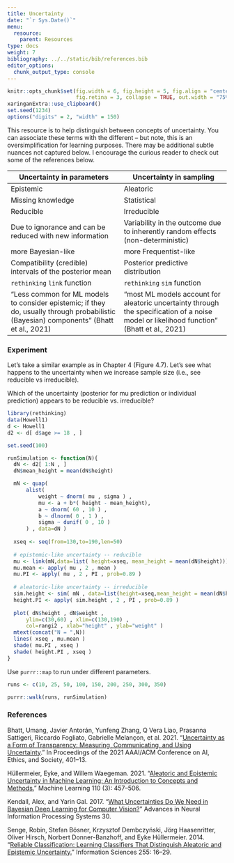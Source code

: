 ```yaml
---
title: Uncertainty
date: "`r Sys.Date()`"
menu:
  resource:
    parent: Resources
type: docs
weight: 7
bibliography: ../../static/bib/references.bib
editor_options:
  chunk_output_type: console
---
```


```r
knitr::opts_chunk$set(fig.width = 6, fig.height = 5, fig.align = "center",
                      fig.retina = 3, collapse = TRUE, out.width = "75%", class.source="language-r", class.output="language-r")
xaringanExtra::use_clipboard()
set.seed(1234)
options("digits" = 2, "width" = 150)
```

This resource is to help distinguish between concepts of uncertainty. You can associate these terms with the different -- but note, this is an oversimplification for learning purposes. There may be additional subtle nuances not captured below. I encourage the curious reader to check out some of the references below.

| Uncertainty in parameters | Uncertainty in sampling |
|---------------------------|-------------------------|
| Epistemic                 | Aleatoric               |
| Missing knowledge         | Statistical             |
| Reducible               | Irreducible               |
| Due to ignorance and can be reduced with new information  | Variability in the outcome due to inherently random effects (non-deterministic)  |
| more Bayesian-like         | more Frequentist-like                        |
| Compatibility (credible) intervals of the posterior mean                        | Posterior predictive distribution                        |
| `rethinking` `link` function | `rethinking` `sim` function |
| "Less common for ML models to consider epistemic; if they do, usually through probabilistic (Bayesian) components" (Bhatt et al., 2021)                           | "most ML models account for aleatoric uncertainty through the specification of a noise model or likelihood function" (Bhatt et al., 2021) |

### Experiment

Let's take a similar example as in Chapter 4 (Figure 4.7). Let's see what happens to the uncertainty when we increase sample size (i.e., see reducible vs irreducible).

Which of the uncertainty (posterior for mu prediction or individual prediction) appears to be reducible vs. irreducible?

```r
library(rethinking)
data(Howell1)
d <- Howell1
d2 <- d[ d$age >= 18 , ]

set.seed(100)

runSimulation <- function(N){
  dN <- d2[ 1:N , ]
  dN$mean_height = mean(dN$height)

  mN <- quap(
      alist(
          weight ~ dnorm( mu , sigma ) ,
          mu <- a + b*( height - mean_height),
          a ~ dnorm( 60 , 10 ) ,
          b ~ dlnorm( 0 , 1 ) ,
          sigma ~ dunif( 0 , 10 )
      ) , data=dN )
  
  xseq <- seq(from=130,to=190,len=50)
  
  # epistemic-like uncertainty -- reducible
  mu <- link(mN,data=list( height=xseq, mean_height = mean(dN$height)))
  mu.mean <- apply( mu , 2 , mean )
  mu.PI <- apply( mu , 2 , PI , prob=0.89 )
  
  # aleatoric-like uncertainty -- irreducible 
  sim.height <- sim( mN , data=list(height=xseq,mean_height = mean(dN$height))) 
  height.PI <- apply( sim.height , 2 , PI , prob=0.89 )
  
  plot( dN$height , dN$weight ,
      ylim=c(30,60) , xlim=c(130,190) ,
      col=rangi2 , xlab="height" , ylab="weight" )
  mtext(concat("N = ",N))
  lines( xseq , mu.mean )
  shade( mu.PI , xseq )
  shade( height.PI , xseq )
}
```

Use `purrr::map` to run under different parameters.

```r
runs <- c(10, 25, 50, 100, 150, 200, 250, 300, 350)

purrr::walk(runs, runSimulation)
```

### References

Bhatt, Umang, Javier Antorán, Yunfeng Zhang, Q Vera Liao, Prasanna Sattigeri, Riccardo Fogliato, Gabrielle Melançon, et al. 2021. “[Uncertainty as a Form of Transparency: Measuring, Communicating, and Using Uncertainty](https://arxiv.org/pdf/2011.07586.pdf).” In Proceedings of the 2021 AAAI/ACM Conference on AI, Ethics, and Society, 401–13.

Hüllermeier, Eyke, and Willem Waegeman. 2021. “[Aleatoric and Epistemic Uncertainty in Machine Learning: An Introduction to Concepts and Methods.](https://link.springer.com/content/pdf/10.1007/s10994-021-05946-3.pdf)” Machine Learning 110 (3): 457–506.

Kendall, Alex, and Yarin Gal. 2017. “[What Uncertainties Do We Need in Bayesian Deep Learning for Computer Vision?](https://proceedings.neurips.cc/paper/2017/file/2650d6089a6d640c5e85b2b88265dc2b-Paper.pdf)” Advances in Neural Information Processing Systems 30.

Senge, Robin, Stefan Bösner, Krzysztof Dembczyński, Jörg Haasenritter, Oliver Hirsch, Norbert Donner-Banzhoff, and Eyke Hüllermeier. 2014. “[Reliable Classification: Learning Classifiers That Distinguish Aleatoric and Epistemic Uncertainty.](https://www.mathematik.uni-marburg.de/~eyke/publications/reliable-classification.pdf)” Information Sciences 255: 16–29.
